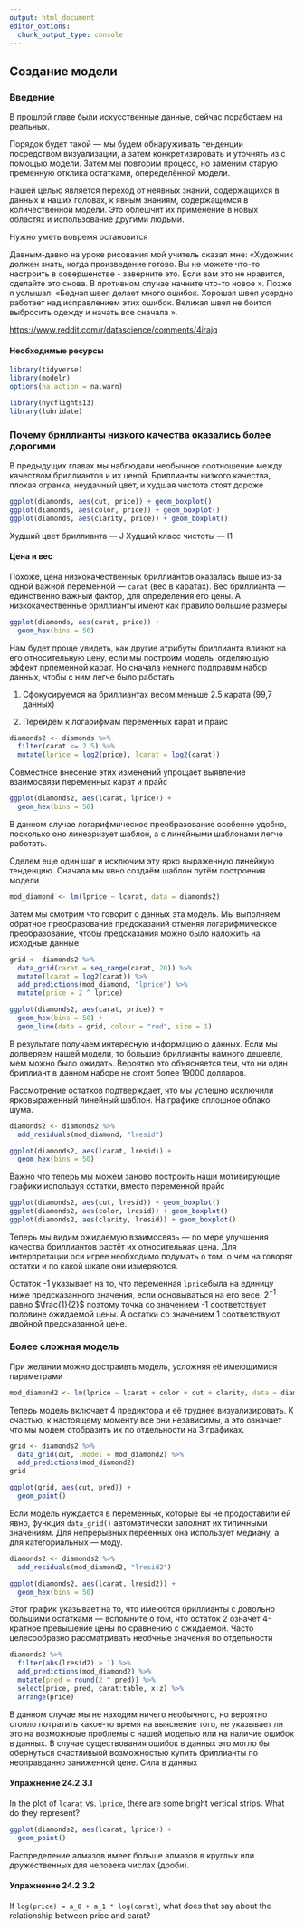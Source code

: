 ```yaml
---
output: html_document
editor_options: 
  chunk_output_type: console
---
```


## Создание модели
### Введение

В прошлой главе были искусственные данные, сейчас поработаем на реальных.

Порядок будет такой --- мы будем обнаруживать тенденции посредством визуализации, а затем конкретизировать и уточнять из с помощью модели.
Затем мы повторим процесс, но заменим старую пременную отклика остатками, опеределённой модели.

Нашей целью является переход от неявных знаний, содержащихся в данных и наших головах, к явным знаниям, содержащимся в количественной модели. Это облешчит их применение в новых областях и использование другими людьми.

Нужно уметь вовремя остановится

Давным-давно на уроке рисования мой учитель сказал мне: «Художник должен знать, когда произведение готово. Вы не можете что-то настроить в совершенстве - заверните это. Если вам это не нравится, сделайте это снова. В противном случае начните что-то новое ». Позже я услышал: «Бедная швея делает много ошибок. Хорошая швея усердно работает над исправлением этих ошибок. Великая швея не боится выбросить одежду и начать все сначала ».

<https://www.reddit.com/r/datascience/comments/4irajq>

#### Необходимые ресурсы

```r
library(tidyverse)
library(modelr)
options(na.action = na.warn)

library(nycflights13)
library(lubridate)
```

### Почему бриллианты низкого качества оказались более дорогими

В предыдущих главах мы наблюдали необычное соотношение между качеством бриллиантов и их ценой.
Бриллианты низкого качества, плохая огранка, неудачный цвет, и худшая чистота стоят дороже

```r
ggplot(diamonds, aes(cut, price)) + geom_boxplot()
ggplot(diamonds, aes(color, price)) + geom_boxplot()
ggplot(diamonds, aes(clarity, price)) + geom_boxplot()
```

Худший цвет бриллианта --- J
Худший класс чистоты --- I1


#### Цена и вес

Похоже, цена низкокачественных бриллиантов оказалась выше из-за одной важной переменной --- `carat` (вес в каратах).
Вес бриллианта --- единственно важный фактор, для определения его цены. А низкокачественные бриллианты имеют как правило большие размеры

```r
ggplot(diamonds, aes(carat, price)) + 
  geom_hex(bins = 50)
```

Нам будет проще увидеть, как другие атрибуты бриллианта влияют на его относительную цену, если мы построим модель, отделяющую эффект прпеменной карат. Но сначала немного подправим набор данных, чтобы с ним легче было работать

1. Сфокусируемся на бриллиантах весом меньше 2.5 карата (99,7 данных)

2. Перейдём к логарифмам переменных карат и прайс

```r
diamonds2 <- diamonds %>% 
  filter(carat <= 2.5) %>% 
  mutate(lprice = log2(price), lcarat = log2(carat))
```

Совместное внесение этих изменений упрощает выявление взаимосвязи переменных карат и прайс

```r
ggplot(diamonds2, aes(lcarat, lprice)) + 
  geom_hex(bins = 50)
```

В данном случае логарифмическое преобразование особенно удобно, посколько оно линеаризует шаблон, а с линейными шаблонами легче работать.

Сделем еще один шаг и исключим эту ярко выраженную линейную тенденцию. Сначала мы явно создаём шаблон путём построения модели

```r
mod_diamond <- lm(lprice ~ lcarat, data = diamonds2)
```

Затем мы смотрим что говорит о данных эта модель. Мы выполняем обратное преобразование предсказаний отменяя логарифмическое преобразование, чтобы предсказания можно было наложить на исходные данные

```r
grid <- diamonds2 %>% 
  data_grid(carat = seq_range(carat, 20)) %>% 
  mutate(lcarat = log2(carat)) %>% 
  add_predictions(mod_diamond, "lprice") %>% 
  mutate(price = 2 ^ lprice)

ggplot(diamonds2, aes(carat, price)) + 
  geom_hex(bins = 50) + 
  geom_line(data = grid, colour = "red", size = 1)
```

В результате получаем интересную информацию о данных. Если мы долверяем нашей модели, то большие бриллианты намного дешевле, мем можно было ожидать. Вероятно это объясняется тем, что ни один бриллиант в данном наборе не стоит более 19000 долларов.

Рассмотрение остатков подтверждает, что мы успешно исключили ярковыраженный линейный шаблон. На графике сплошное облако шума.

```r
diamonds2 <- diamonds2 %>% 
  add_residuals(mod_diamond, "lresid")

ggplot(diamonds2, aes(lcarat, lresid)) + 
  geom_hex(bins = 50)
```

Важно что теперь мы можем заново построить наши мотивирующие графики используя остатки, вместо переменной прайс

```r
ggplot(diamonds2, aes(cut, lresid)) + geom_boxplot()
ggplot(diamonds2, aes(color, lresid)) + geom_boxplot()
ggplot(diamonds2, aes(clarity, lresid)) + geom_boxplot()
```

Теперь мы видим ожидаемую взаимосвязь --- по мере улучшения качества бриллиантов растёт их относительная цена.
 Для интерпретации оси игрее необходимо подумать о том, о чем на говорят остатки и по какой шкале они измеряются.
 
 Остаток -1 указывает на то, что переменная `lprice`была на единицу ниже предсказанного значения, если основываться на его весе. $2^{-1}$ равно $\frac{1}{2}$ поэтому точка со значением -1 соответствует половине ожидаемой цены. А остатки со значением 1 соответствуют двойной предсказанной цене.
 
### Более сложная модель

При желании можно достраивть модель, усложняя её имеющимися параметрами

```r
mod_diamond2 <- lm(lprice ~ lcarat + color + cut + clarity, data = diamonds2)
```

Теперь модель включает 4 предиктора и её труднее визуализировать. К счастью, к настоящему моменту все они независимы, а это означает что мы модем отобразить их по отдельности на 3 графиках.

```r
grid <- diamonds2 %>% 
  data_grid(cut, .model = mod_diamond2) %>% 
  add_predictions(mod_diamond2)
grid

ggplot(grid, aes(cut, pred)) + 
  geom_point()
```

Если модель нуждается в переменных, которые вы не продоставили ей явно, функция `data_grid()` автоматически заполнит их типичными значениям. Для непрерывных переенных она использует медиану, а для категориальных --- моду. 

```r
diamonds2 <- diamonds2 %>% 
  add_residuals(mod_diamond2, "lresid2")

ggplot(diamonds2, aes(lcarat, lresid2)) + 
  geom_hex(bins = 50)
```

Этот график указывает на то, что имеюбтся бриллианты с довольно большими остатками --- вспомните о том, что остаток 2 означет 4-кратное превышение цены по сравнению с ожидаемой. Часто целесообразно рассматривать необчные значения по отдельности

```r
diamonds2 %>% 
  filter(abs(lresid2) > 1) %>% 
  add_predictions(mod_diamond2) %>% 
  mutate(pred = round(2 ^ pred)) %>% 
  select(price, pred, carat:table, x:z) %>% 
  arrange(price)
```

В данном случае мы не находим ничего необычного, но вероятно стоило потратить какое-то время на выяснение того, не указывает ли это на возможноые проблемы с нашей моделью или на наличие ошибок в данных. В случае существования ошибок в данных это могло бы обернуться счастливыой возможностью купить бриллианты по неоправданно заниженной цене. Сила в данных

#### Упражнение 24.2.3.1
<div class="question">
In the plot of `lcarat` vs. `lprice`, there are some bright vertical strips. What do they represent?
</div>


```r
ggplot(diamonds2, aes(lcarat, lprice)) + 
  geom_point()
```

Распределение алмазов имеет больше алмазов в круглых или дружественных для человека числах (дроби).

#### Упражнение 24.2.3.2
<div class="question">
If `log(price) = a_0 + a_1 * log(carat)`, what does that say about the relationship between price and carat?
</div>